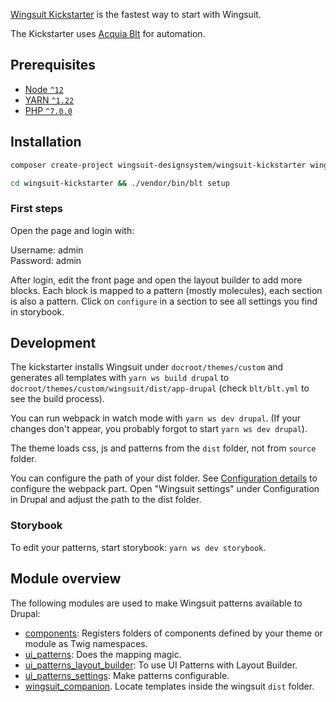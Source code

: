
[Wingsuit Kickstarter](https://github.com/wingsuit-designsystem/wingsuit_kickstarter) is the fastest way to start with Wingsuit.

The Kickstarter uses [Acquia Blt](https://github.com/acquia/blt) for automation.



## Prerequisites

- [Node `^12`](https://nodejs.org)
- [YARN `^1.22`](https://classic.yarnpkg.com/)
- [PHP `^7.0.0`](https://php.net)

## Installation
```bash
composer create-project wingsuit-designsystem/wingsuit-kickstarter wingsuit-kickstarter --stability dev --no-interaction
```
```bash
cd wingsuit-kickstarter && ./vendor/bin/blt setup
```

### First steps
Open the page and login with:

Username: admin<br/>
Password: admin

After login, edit the front page and open the layout builder to add more blocks. Each block is mapped to a pattern (mostly molecules), each section is also a pattern.
Click on `configure` in a section to see all settings you find in storybook.

## Development
The kickstarter installs Wingsuit under `docroot/themes/custom` and generates all templates with `yarn ws build drupal` to
`docroot/themes/custom/wingsuit/dist/app-drupal` (check `blt/blt.yml` to see the build process).

You can run webpack in watch mode with `yarn ws dev drupal`. (If your changes don't appear, you probably forgot to start `yarn ws dev drupal`).

The theme loads css, js and patterns from the `dist` folder, not from `source` folder.

You can configure the path of your dist folder. See [Configuration details](../../configurations/details/index.md) to configure the webpack part. Open "Wingsuit settings" under Configuration in Drupal and adjust the path to the dist folder.

### Storybook
To edit your patterns, start storybook: `yarn ws dev storybook`.

## Module overview
The following modules are used to make Wingsuit patterns available to Drupal:

* [components](https://www.drupal.org/project/components): Registers folders of components defined by your theme or module as Twig namespaces.
* [ui\_patterns](https://www.drupal.org/project/ui_patterns): Does the mapping magic.
* [ui\_patterns\_layout\_builder](https://www.drupal.org/project/ui_patterns_layout_builder): To use UI Patterns with Layout Builder.
* [ui\_patterns_settings](https://www.drupal.org/project/ui_patterns_layout_settings): Make patterns configurable.
* [wingsuit_companion](https://www.drupal.org/project/wingsuit_companion). Locate templates inside the wingsuit `dist` folder.


